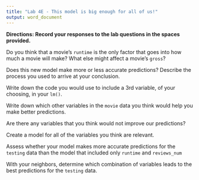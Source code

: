 ```yaml
---
title: "Lab 4E - This model is big enough for all of us!"
output: word_document
---
```



**Directions: Record your responses to the lab questions in the spaces provided.**

\newline

Do you think that a movie's `runtime` is the only factor that goes into how much a movie will make? What else might affect a movie's `gross`?

\newline

\newline

\newline

Does this new model make more or less accurate predictions? Describe the process you used to arrive at your conclusion.

\newline

\newline

\newline

Write down the code you would use to include a 3rd variable, of your choosing, in your `lm()`.

\newline

\newline

\newline

Write down which other variables in the `movie` data you think would help you make better predictions. 

\newline

\newline

\newline

Are there any variables that you think would not improve our predictions?

\newline

\newline

\newline

Create a model for all of the variables you think are relevant.

\newline

\newline

\newline

Assess whether your model makes more accurate predictions for the `testing` data than the model that included only `runtime` and `reviews_num`

\newline

\newline

\newline

With your neighbors, determine which combination of variables leads to the best predictions for the `testing` data.
